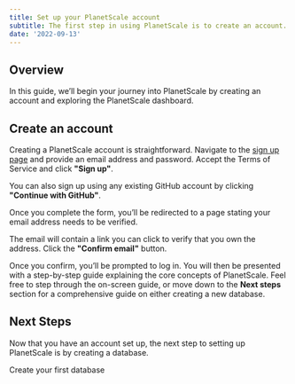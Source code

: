 ```yaml
---
title: Set up your PlanetScale account
subtitle: The first step in using PlanetScale is to create an account.
date: '2022-09-13'
---
```



## Overview

In this guide, we’ll begin your journey into PlanetScale by creating an account and exploring the PlanetScale dashboard.

## Create an account

Creating a PlanetScale account is straightforward. Navigate to the [sign up page](https://auth.planetscale.com/sign-up) and provide an email address and password. Accept the Terms of Service and click **"Sign up"**.

<ImageBlock alt="The completed sign up screen on PlanetScale" src={signup} />

You can also sign up using any existing GitHub account by clicking **"Continue with GitHub"**.

Once you complete the form, you’ll be redirected to a page stating your email address needs to be verified.

<ImageBlock alt="The email verification notice." src={notice} />

The email will contain a link you can click to verify that you own the address. Click the **"Confirm email"** button.

<ImageBlock alt="An example of the confirmation email sent by PlanetScale." src={email} />

Once you confirm, you’ll be prompted to log in. You will then be presented with a step-by-step guide explaining the core concepts of PlanetScale. Feel free to step through the on-screen guide, or move down to the **Next steps** section for a comprehensive guide on either creating a new database.

<ImageBlock alt="The 'Welcome to PlanetScale' landing page." src={welcome} />

## Next Steps

Now that you have an account set up, the next step to setting up PlanetScale is by creating a database.

<ButtonLink href="/onboarding/create-a-database" className="mb-0">
  <span>Create your first database <Icon name="chevron-right" size="large" className="inline-block" /></span>
</ButtonLink>
